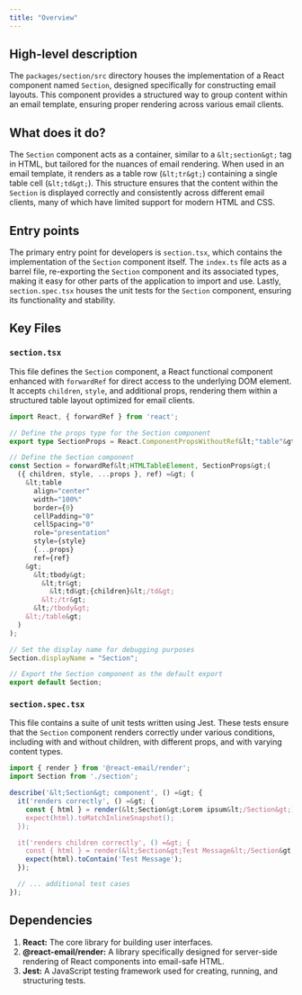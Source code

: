 ```yaml
---
title: "Overview"
---
```


## High-level description
The `packages/section/src` directory houses the implementation of a React component named `Section`, designed specifically for constructing email layouts. This component provides a structured way to group content within an email template, ensuring proper rendering across various email clients.

## What does it do?
The `Section` component acts as a container, similar to a `&lt;section&gt;` tag in HTML, but tailored for the nuances of email rendering. When used in an email template, it renders as a table row (`&lt;tr&gt;`) containing a single table cell (`&lt;td&gt;`). This structure ensures that the content within the `Section` is displayed correctly and consistently across different email clients, many of which have limited support for modern HTML and CSS.

## Entry points
The primary entry point for developers is `section.tsx`, which contains the implementation of the `Section` component itself. The `index.ts` file acts as a barrel file, re-exporting the `Section` component and its associated types, making it easy for other parts of the application to import and use. Lastly, `section.spec.tsx` houses the unit tests for the `Section` component, ensuring its functionality and stability.

## Key Files

### `section.tsx`
This file defines the `Section` component, a React functional component enhanced with `forwardRef` for direct access to the underlying DOM element. It accepts `children`, `style`, and additional props, rendering them within a structured table layout optimized for email clients.

```typescript
import React, { forwardRef } from 'react';

// Define the props type for the Section component
export type SectionProps = React.ComponentPropsWithoutRef&lt;"table"&gt;;

// Define the Section component
const Section = forwardRef&lt;HTMLTableElement, SectionProps&gt;(
  ({ children, style, ...props }, ref) =&gt; (
    &lt;table
      align="center"
      width="100%"
      border={0}
      cellPadding="0"
      cellSpacing="0"
      role="presentation"
      style={style}
      {...props}
      ref={ref}
    &gt;
      &lt;tbody&gt;
        &lt;tr&gt;
          &lt;td&gt;{children}&lt;/td&gt;
        &lt;/tr&gt;
      &lt;/tbody&gt;
    &lt;/table&gt;
  )
);

// Set the display name for debugging purposes
Section.displayName = "Section";

// Export the Section component as the default export
export default Section;

```

### `section.spec.tsx`
This file contains a suite of unit tests written using Jest. These tests ensure that the `Section` component renders correctly under various conditions, including with and without children, with different props, and with varying content types.

```typescript
import { render } from '@react-email/render';
import Section from './section';

describe('&lt;Section&gt; component', () =&gt; {
  it('renders correctly', () =&gt; {
    const { html } = render(&lt;Section&gt;Lorem ipsum&lt;/Section&gt;);
    expect(html).toMatchInlineSnapshot();
  });

  it('renders children correctly', () =&gt; {
    const { html } = render(&lt;Section&gt;Test Message&lt;/Section&gt;);
    expect(html).toContain('Test Message');
  });

  // ... additional test cases
});

```

## Dependencies

1.  **React:** The core library for building user interfaces.
2.  **@react-email/render:** A library specifically designed for server-side rendering of React components into email-safe HTML.
3.  **Jest:** A JavaScript testing framework used for creating, running, and structuring tests.

